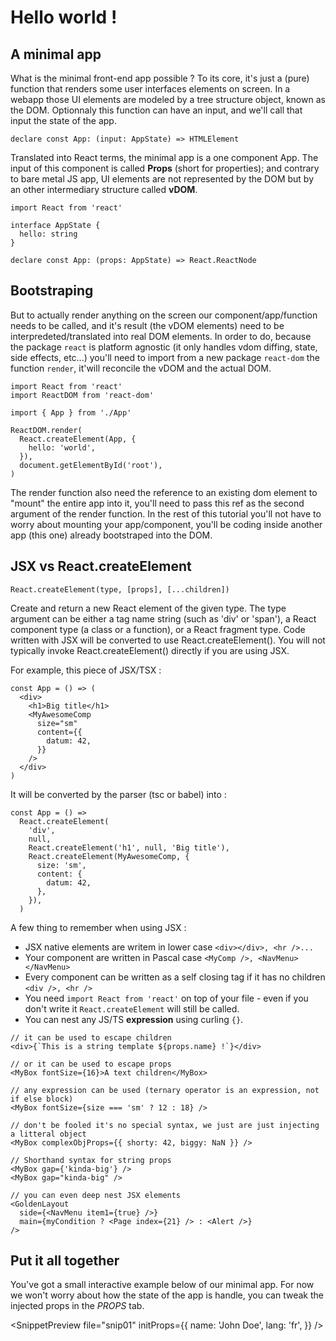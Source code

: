 
# Hello world !

## A minimal app

What is the minimal front-end app possible ?
To its core, it's just a (pure) function that renders some user interfaces elements on screen.
In a webapp those UI elements are modeled by a tree structure object, known as the DOM.
Optionnaly this function can have an input, and we'll call that input the state of the app.

```tsx
declare const App: (input: AppState) => HTMLElement
```

Translated into React terms, the minimal app is a one component App.
The input of this component is called **Props** (short for properties);
and contrary to bare metal JS app, UI elements are not represented by the DOM
but by an other intermediary structure called **vDOM**.

```tsx
import React from 'react'

interface AppState {
  hello: string
}

declare const App: (props: AppState) => React.ReactNode
```

## Bootstraping

But to actually render anything on the screen our component/app/function needs to be called,
and it's result (the vDOM elements) need to be interpredeted/translated into real DOM elements.
In order to do, because the package `react` is platform agnostic (it only handles vdom diffing, state, side effects, etc...)
you'll need to import from a new package `react-dom` the function `render`, it'will reconcile the vDOM and the actual DOM.

```tsx
import React from 'react'
import ReactDOM from 'react-dom'

import { App } from './App'

ReactDOM.render(
  React.createElement(App, {
    hello: 'world',
  }),
  document.getElementById('root'),
)
```

The render function also need the reference to an existing dom element to "mount" the entire app into it,
you'll need to pass this ref as the second argument of the render function.
In the rest of this tutorial you'll not have to worry about mounting your app/component, you'll be coding inside another app (this one) already bootstraped into the DOM.

## JSX vs React.createElement

```tsx
React.createElement(type, [props], [...children])
```

Create and return a new React element of the given type. The type argument can be either a tag name string (such as 'div' or 'span'), a React component type (a class or a function), or a React fragment type.
Code written with JSX will be converted to use React.createElement(). You will not typically invoke React.createElement() directly if you are using JSX.

For example, this piece of JSX/TSX :

```tsx
const App = () => (
  <div>
    <h1>Big title</h1>
    <MyAwesomeComp
      size="sm"
      content={{
        datum: 42,
      }}
    />
  </div>
)
```

It will be converted by the parser (tsc or babel) into :

```tsx
const App = () =>
  React.createElement(
    'div',
    null,
    React.createElement('h1', null, 'Big title'),
    React.createElement(MyAwesomeComp, {
      size: 'sm',
      content: {
        datum: 42,
      },
    }),
  )
```

A few thing to remember when using JSX :

- JSX native elements are writem in lower case `<div></div>, <hr />...`
- Your component are written in Pascal case `<MyComp />, <NavMenu></NavMenu>`
- Every component can be written as a self closing tag if it has no children `<div />, <hr />`
- You need `import React from 'react'` on top of your file - even if you don't write it `React.createElement` will still be called.
- You can nest any JS/TS **expression** using curling `{}`.

```tsx
// it can be used to escape children
<div>{`This is a string template ${props.name} !`}</div>

// or it can be used to escape props
<MyBox fontSize={16}>A text children</MyBox>

// any expression can be used (ternary operator is an expression, not if else block)
<MyBox fontSize={size === 'sm' ? 12 : 18} />

// don't be fooled it's no special syntax, we just are just injecting a litteral object
<MyBox complexObjProps={{ shorty: 42, biggy: NaN }} />

// Shorthand syntax for string props
<MyBox gap={'kinda-big'} />
<MyBox gap="kinda-big" />

// you can even deep nest JSX elements
<GoldenLayout
  side={<NavMenu item1={true} />}
  main={myCondition ? <Page index={21} /> : <Alert />}
/>
```

## Put it all together

You've got a small interactive example below of our minimal app.
For now we won't worry about how the state of the app is handle,
you can tweak the injected props in the _PROPS_ tab.

<SnippetPreview
  file="snip01"
  initProps={{
    name: 'John Doe',
    lang: 'fr',
  }}
/>
